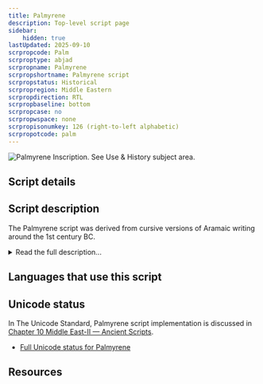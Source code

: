 ```yaml
---
title: Palmyrene
description: Top-level script page
sidebar:
    hidden: true
lastUpdated: 2025-09-10
scrpropcode: Palm
scrproptype: abjad
scrpropname: Palmyrene
scrpropshortname: Palmyrene script
scrpropstatus: Historical
scrpropregion: Middle Eastern
scrpropdirection: RTL
scrpropbaseline: bottom
scrpropcase: no
scrpropwspace: none
scrpropisonumkey: 126 (right-to-left alphabetic)
scrpropotcode: palm
---
```



![](../images/palm-sample.jpg "Palmyrene Inscription. See Use & History subject area.")

## Script details

<ScriptDetails />

## Script description

The Palmyrene script was derived from cursive versions of Aramaic writing around the 1st century BC.

<details>
<summary>Read the full description...</summary>It was initially used in the area between the city of Damascus and the Euphrates river, for writing the Palmyrene (also called Palmyrenean) dialect of West Aramaic. The latest extant documents written in the script are from the year 273 AD, the year that the Palmyrene empire was sacked by the Roman Emperor Aurelian.

The script was written from right to left, generally without spaces between words.

There were two forms of the script; monumental and cursive. It appears that the cursive form was developed first and the monumental form was derived from it at a later date. Both forms employed ligatures, but few details are known about the nature of ligation in the script.

The Palmyrene script was deciphered in Paris in the mid-eighteenth century, following Abbé Barthélemy’s study of a number of bilingual Palmyrene/Greek inscriptions.
</details>

## Languages that use this script

<WsList script='Palm' wsMax='5' />

## Unicode status

In The Unicode Standard, Palmyrene script implementation is discussed in [Chapter 10 Middle East-II — Ancient Scripts](https://www.unicode.org/versions/latest/core-spec/chapter-10/#G29599).

- [Full Unicode status for Palmyrene](/scrlang/unicode/palm-unicode)



## Resources

<ScriptResources detailSummary='seemore' />

